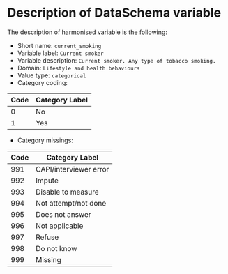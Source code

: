 # Description of DataSchema variable

The description of harmonised variable is the following:

* Short name: `current_smoking`
* Variable label: `Current smoker`
* Variable description: `Current smoker. Any type of tobacco smoking.`
* Domain: `Lifestyle and health behaviours`
* Value type: `categorical`
* Category coding:

**Code** | **Category Label**
-------- | ------------------
0        | No
1        | Yes

* Category missings: 

**Code** | **Category Label**
----| ------------------
991 | CAPI/interviewer error
992 | Impute
993 | Disable to measure
994 | Not attempt/not done
995 | Does not answer
996 | Not applicable
997 | Refuse
998 | Do not know
999 | Missing


